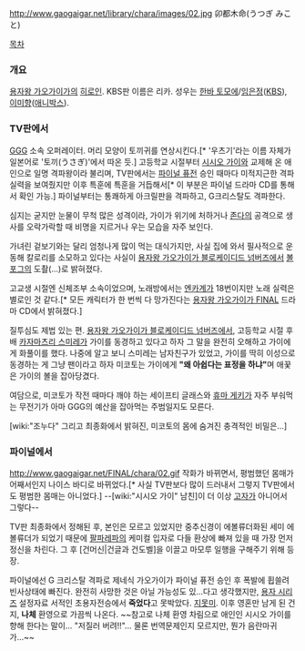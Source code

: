 http://www.gaogaigar.net/library/chara/images/02.jpg
卯都木命(うつぎ みこと)

[[목차]]

=== 개요 ===
[[용자왕 가오가이가]]의 [[히로인]]. KBS판 이름은 리카. 성우는 [[한바 토모에]]/[[임은정]]([[KBS]]), [[이미향]]([[애니박스]]).

=== TV판에서 ===
[[GGG]] 소속 오퍼레이터. 머리 모양이 토끼귀를 연상시킨다.[* '우츠기'라는 이름 자체가 일본어로 '토끼(うさぎ)'에서 따온 듯.] 고등학교 시절부터 [[시시오 가이]]와 교제해 온 애인으로 일명 격파왕이라 불리며, TV판에서는 [[파이널 퓨전]] 승인 때마다 미적지근한 격파실력을 보여줬지만 이후 특훈에 특훈을 거듭해서[* 이 부분은 파이널 드라마 CD를 통해서 확인 가능.] 파이널부터는 통쾌하게 아크릴판을 격파하고, G크리스탈도 격파한다.

심지는 굳지만 눈물이 무척 많은 성격이라, 가이가 위기에 처하거나 [[존다]]의 공격으로 생사를 오락가락할 때 비명을 지르거나 우는 모습을 자주 보인다.

가녀린 겉보기와는 달리 엄청나게 많이 먹는 대식가지만, 사실 집에 와서 필사적으로 운동해 칼로리를 소모하고 있다는 사실이 [[용자왕 가오가이가 블로케이디드 넘버즈]]에서 [[볼포그]]의 도촬(...)로 밝혀졌다.

고교생 시절엔 신체조부 소속이었으며, 노래방에서는 [[엔카]]계가 18번이지만 노래 실력은 별로인 것 같다.[* 모든 캐릭터가 한 번씩 다 망가진다는 [[용자왕 가오가이가 FINAL]] 드라마 CD에서 밝혀졌다.] 

질투심도 제법 있는 편. [[용자왕 가오가이가 블로케이디드 넘버즈]]에서, 고등학교 시절 후배 [[카자마츠리 스미레]]가 가이를 동경하고 있다고 하자 그 말을 완전히 오해하고 가이에게 화풀이를 했다. 나중에 알고 보니 스미레는 남자친구가 있었고, 가이를 딱히 이성으로 동경하는 게 그냥 팬이라고 하자 미코토는 가이에게 '''"왜 아쉽다는 표정을 하냐"'''며 애꿎은 가이의 볼을 잡아당겼다.

여담으로, 미코토가 작전 때마다 깨야 하는 세이프티 글래스와 [[휴마 게키]]가 자주 부숴먹는 무전기가 아마 GGG의 예산을 잡아먹는 주범일지도 모른다.

[wiki:"조누다" 그리고 최종화에서 밝혀진, 미코토의 몸에 숨겨진 충격적인 비밀은...] 

=== 파이널에서 ===
http://www.gaogaigar.net/FINAL/chara/02.gif
작화가 바뀌면서, 평범했던 몸매가 어째서인지 나이스 바디로 바뀌었다.[* 사실 TV판보다 많이 드러내서 그렇지 TV판에서도 평범한 몸매는 아니었다.] --[wiki:"시시오 가이" 남친]이 더 이상 [[고자]]가 아니어서 그렇다--

TV판 최종화에서 정해된 후, 본인은 모르고 있었지만 중추신경이 에볼류더화된 세미 에볼류더가 되었기 때문에 [[팔파레파]]의 케미컬 입자로 다들 환상에 빠져 있을 때 가장 먼저 정신을 차린다. 그 후 [건머신|건글과 건도벨]을 이끌고 마모루 일행을 구해주기 위해 등장.

파이널에선 G 크리스탈 격파로 제네식 가오가이가 파이널 퓨전 승인 후 폭발에 휩쓸려 빈사상태에 빠진다. 완전히 사망한 것은 아닐 가능성도 있…다고 생각했지만, [[용자 시리즈]] 설정자료 서적인 초용자전승에서 '''죽었다'''고 못박았다. [[지못미]]. 이후 영혼만 남게 된 건지, '''나체''' 환영으로 가끔씩 나온다.  ~~참고로 나체 환영 차림으로 애인인 시시오 가이를 향해 한다는 말이... "저질러 버려!!"... 물론 번역문제인지 모르지만, 뭔가 음란마귀가...~~
